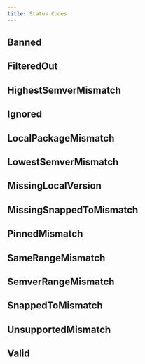 ```yaml
---
title: Status Codes
---
```



## Banned

<Banned />

## FilteredOut

<FilteredOut />

## HighestSemverMismatch

<HighestSemverMismatch />

## Ignored

<Ignored />

## LocalPackageMismatch

<LocalPackageMismatch />

## LowestSemverMismatch

<LowestSemverMismatch />

## MissingLocalVersion

<MissingLocalVersion />

## MissingSnappedToMismatch

<MissingSnappedToMismatch />

## PinnedMismatch

<PinnedMismatch />

## SameRangeMismatch

<SameRangeMismatch />

## SemverRangeMismatch

<SemverRangeMismatch />

## SnappedToMismatch

<SnappedToMismatch />

## UnsupportedMismatch

<UnsupportedMismatch />

## Valid

<Valid />

